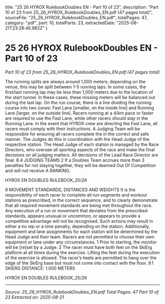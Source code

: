   title: "25 26 HYROX RulebookDoubles EN - Part 10 of 23",
  description: "Part 10 of 23 from 25_26_HYROX_RulebookDoubles_EN.pdf (47 pages total)",
  sourceFile: "25_26_HYROX_RulebookDoubles_EN.pdf",
  totalPages: 47,
  category: "pdf",
  part: 10,
  totalParts: 23,
  extractedDate: "2025-08-21T23:28:46.982Z"
}

# 25 26 HYROX RulebookDoubles EN - Part 10 of 23

*Part 10 of 23 from 25_26_HYROX_RulebookDoubles_EN.pdf (47 pages total)*

The running splits are always around 1,000 meters;
depending on the venue, this may be split between
1-5 running laps.
In some cases, the first/last running lap may be less
than 1,000 meters due to the location of the start
tunnel. In these cases, these missing meters will be
balanced out during the last lap.
On the run course, there is a line dividing the running
course into two zones: Fast Lane [smaller, on the
inside line] and Running Lane [larger, on the outside
line]. Racers running at a 4/km pace or faster are
required to use the Fast Lane, while other racers
should stay in the Running Lane. In the event that
HYROX crew are directing the Fast Lane, all racers
must comply with
their instructions.
A Judging Team will be responsible for ensuring all
racers complete the in the correct and safe manner.
The Judges do this in coordination with the Head
Judge of the respective station.
The Head Judge of each station is managed by the
Race Directors, who oversee all sporting aspects of
the race and make the final decisions on all judging
matters.
All decisions of the Lead Race Director are final.
8.4 JUDGING TEAMS
2 If a Doubles Team accrues more than 3 penalties
for not staying together, they will be deemed Out Of
Competition and will not receive A RANKING.

HYROX EN DOUBLES RULEBOOK_25/26

9 MOVEMENT
STANDARDS,
DISTANCES AND
WEIGHTS
It is the responsibility of each racer to complete all
run segments and workout stations as prescribed,
in the correct sequence, and to clearly demonstrate
that all required movement standards are being met
throughout the race.
Any execution of a run or movement that deviates
from the prescribed standards, appears unusual
or uncommon, or appears to provide a competitive
advantage will not be recognised. Such actions may
result in either a no rep or a time penalty, depending
on the station.
Additionally, equipment and lane assignments for
each station will be determined by the Head Judge
and their team. Racers are not permitted to choose
their own equipment or lane under any circumstances.
1 Prior to starting, the monitor will be [re]set by a
Judge.
2 The racer must have both feet on the SkiErg
platform at all times during the exercise. Lifting
the feet during the execution of the exercise is
allowed. The racer’s heels are permitted to hang
over the edge of the SkiErg base but must not
come into contact with the floor.
9.1 SKIERG
DISTANCE:
1.000 METERS

HYROX EN DOUBLES RULEBOOK_25/26

---

*Source: 25_26_HYROX_RulebookDoubles_EN.pdf*
*Total Pages: 47*
*Part 10 of 23*
*Extracted on: 2025-08-21*
